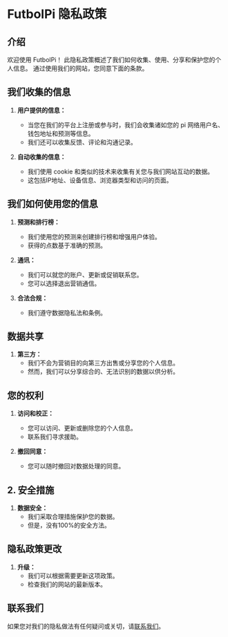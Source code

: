 # FutbolPi 隐私政策

## 介绍

欢迎使用 FutbolPi！ 此隐私政策概述了我们如何收集、使用、分享和保护您的个人信息。 通过使用我们的网站，您同意下面的条款。

## 我们收集的信息

1. **用户提供的信息：**

   - 当您在我们的平台上注册或参与时，我们会收集诸如您的 pi 网络用户名、钱包地址和预测等信息。
   - 我们还可以收集反馈、评论和沟通记录。

2. **自动收集的信息：**
   - 我们使用 cookie 和类似的技术来收集有关您与我们网站互动的数据。
   - 这包括IP地址、设备信息、浏览器类型和访问的页面。

## 我们如何使用您的信息

1. **预测和排行榜：**

   - 我们使用您的预测来创建排行榜和增强用户体验。
   - 获得的点数基于准确的预测。

2. **通讯：**

   - 我们可以就您的账户、更新或促销联系您。
   - 您可以选择退出营销通信。

3. **合法合规：**
   - 我们遵守数据隐私法和条例。

## 数据共享

1. **第三方：**
   - 我们不会为营销目的向第三方出售或分享您的个人信息。
   - 然而，我们可以分享综合的、无法识别的数据以供分析。

## 您的权利

1. **访问和校正：**

   - 您可以访问、更新或删除您的个人信息。
   - 联系我们寻求援助。

2. **撤回同意：**
   - 您可以随时撤回对数据处理的同意。

## 2. 安全措施

1. **数据安全：**
   - 我们采取合理措施保护您的数据。
   - 但是，没有100%的安全方法。

## 隐私政策更改

1. **升级：**
   - 我们可以根据需要更新这项政策。
   - 检查我们的网站的最新版本。

## 联系我们

如果您对我们的隐私做法有任何疑问或关切，请[联系我们](/telegram)。
